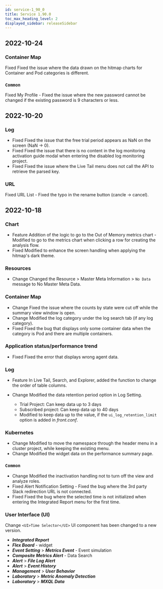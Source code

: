 ```yaml
---
id: service-1_90_0
title: Service 1.90.0
toc_max_heading_level: 2
displayed_sidebar: releaseSidebar
---
```



## 2022-10-24

### Container Map

<Status>Fixed</Status> Fixed the issue where the data drawn on the hitmap charts for Container and Pod categories is different.

### `Common`

<Status>Fixed</Status> <UI>My Profile</UI> - Fixed the issue where the new password cannot be changed if the existing password is 9 characters or less.

## 2022-10-20

### Log

-   <Status>Fixed</Status> Fixed the issue that the free trial period appears as NaN on the screen (NaN → 0).
-   <Status>Fixed</Status> Fixed the issue that there is no content in the log monitoring activation guide modal when entering the disabled log monitoring project.
-   <Status>Fixed</Status> Fixed the issue where the <UI>Live Tail</UI> menu does not call the API to retrieve the parsed key.

### URL

<Status>Fixed</Status> URL List - Fixed the typo in the rename button (cancle → cancel).

## 2022-10-18

### Chart

-   <Status>Feature</Status> Addition of the logic to go to the Out of Memory metrics chart - Modified to go to the metrics chart when clicking a row for creating the analysis flow.
-   <Status>Fixed</Status> Modified to enhance the screen handling when applying the hitmap's dark theme.

### Resources

-   <Status>Change</Status> Changed the <UI>Resource</UI> > <UI>Master Meta Information</UI> > `No Data` message to <UI>No Master Meta Data</UI>.

### Container Map

-   <Status>Change</Status> Fixed the issue where the counts by state were cut off while the summary view window is open.
-   <Status>Change</Status> Modified the log category under the log search tab (if any log category).
-   <Status>Fixed</Status> Fixed the bug that displays only some container data when the category is Pod and there are multiple containers.

### Application status/performance trend

-   <Status>Fixed</Status> Fixed the error that displays wrong agent data.

### Log

-   <Status>Feature</Status> In <UI>Live Tail</UI>, <UI>Search</UI>, and <UI>Explorer</UI>, added the function to change the order of table columns.
-   <Status>Change</Status> Modified the data retention period option in Log Setting.

    -   Trial Project: Can keep data up to 3 days
    -   Subscribed project: Can keep data up to 40 days
    -   Modified to keep data up to the value, if the `ui_log_retention_limit` option is added in _front.conf_.

### Kubernetes

-   <Status>Change</Status> Modified to move the namespace through the header menu in a cluster project, while keeping the existing menu.
-   <Status>Change</Status> Modified the widget data on the performance summary page.

### `Common`

-   <Status>Change</Status> Modified the inactivation handling not to turn off the view and analyze roles.
-   <Status>Fixed</Status> Alert Notification Setting - Fixed the bug where the 3rd party Slack redirection URL is not connected.
-   <Status>Fixed</Status> Fixed the bug where the selected time is not initialized when entering the <UI>Integrated Report</UI> menu for the first time.

### User Interface (UI)

<Status>Change</Status> `<UI>Time Selector</UI>` UI component has been changed to a new version.

-   **_Integrated Report_**
-   **_Flex Board_** - widget
-   **_Event Setting_** > **_Metrics Event_** - Event simulation
-   **_Composite Metrics Alert_** - Data Search
-   **_Alert_** > **_File Log Alert_**
-   **_Alert_** > **_Event History_**
-   **_Management_** > **_User Behavior_**
-   **_Laboratory_** > **_Metric Anomaly Detection_**
-   **_Laboratory_** > **_MXQL Data_**
